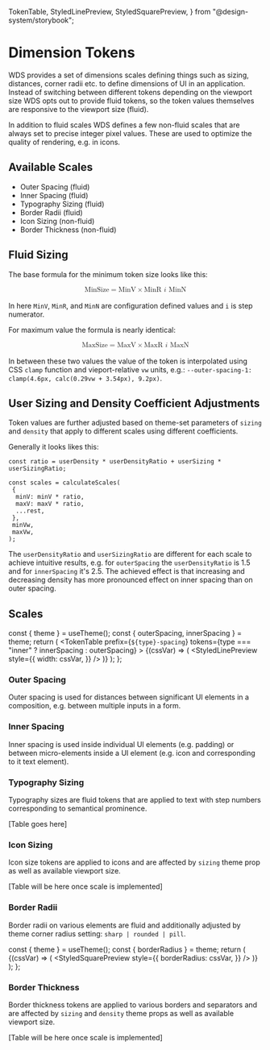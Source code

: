   TokenTable,
  StyledLinePreview,
  StyledSquarePreview,
} from "@design-system/storybook";

<Meta title="Design-system/Theme/Tokens/Dimension" />

# Dimension Tokens

WDS provides a set of dimensions scales defining things such as sizing, distances, corner radii etc. to define dimensions of UI in an application. Instead of switching between different tokens depending on the viewport size WDS opts out to provide fluid tokens, so the token values themselves are responsive to the viewport size (fluid).

In addition to fluid scales WDS defines a few non-fluid scales that are always set to precise integer pixel values. These are used to optimize the quality of rendering, e.g. in icons.

## Available Scales

- Outer Spacing (fluid)
- Inner Spacing (fluid)
- Typography Sizing (fluid)
- Border Radii (fluid)
- Icon Sizing (non-fluid)
- Border Thickness (non-fluid)

## Fluid Sizing

The base formula for the minimum token size looks like this:

<math xmlns="http://www.w3.org/1998/Math/MathML" display="block">
  <mi>MinSize</mi>
  <mo>=</mo>
  <mi>MinV</mi>
  <mo>×</mo>
  <mi>
    <msup>
      <mi>MinR</mi>
      <mn>
        <mfrac>
          <msup>i</msup>
          <mn>MinN</mn>
        </mfrac>
      </mn>
    </msup>
  </mi>
</math>

In here `MinV`, `MinR`, and `MinN` are configuration defined values and `i` is step numerator.

For maximum value the formula is nearly identical:

<math xmlns="http://www.w3.org/1998/Math/MathML" display="block">
  <mi>MaxSize</mi>
  <mo>=</mo>
  <mi>MaxV</mi>
  <mo>×</mo>
  <mi>
    <msup>
      <mi>MaxR</mi>
      <mn>
        <mfrac>
          <msup>i</msup>
          <mn>MaxN</mn>
        </mfrac>
      </mn>
    </msup>
  </mi>
</math>

In between these two values the value of the token is interpolated using CSS `clamp` function and vieport-relative `vw` units, e.g.: `--outer-spacing-1: clamp(4.6px, calc(0.29vw + 3.54px), 9.2px)`.

## User Sizing and Density Coefficient Adjustments

Token values are further adjusted based on theme-set parameters of `sizing` and `density` that apply to different scales using different coefficients.

Generally it looks likes this:

```language=javascript
const ratio = userDensity * userDensityRatio + userSizing * userSizingRatio;

const scales = calculateScales(
 {
  minV: minV * ratio,
  maxV: maxV * ratio,
  ...rest,
 },
 minVw,
 maxVw,
);
```

The `userDensityRatio` and `userSizingRatio` are different for each scale to achieve intuitive results, e.g. for `outerSpacing` the `userDensityRatio` is 1.5 and for `innerSpacing` it's 2.5. The achieved effect is that increasing and decreasing density has more pronounced effect on inner spacing than on outer spacing.

## Scales

  const { theme } = useTheme();
  const { outerSpacing, innerSpacing } = theme;
  return (
    <ThemeProvider theme={theme}>
      <TokenTable
        prefix={`${type}-spacing`}
        tokens={type === "inner" ? innerSpacing : outerSpacing}
      >
        {(cssVar) => (
          <StyledLinePreview
            style={{
              width: cssVar,
            }}
          />
        )}
      </TokenTable>
    </ThemeProvider>
  );
};

### Outer Spacing

Outer spacing is used for distances between significant UI elements in a composition, e.g. between multiple inputs in a form.

<Spacing type="outer" />

### Inner Spacing

Inner spacing is used inside individual UI elements (e.g. padding) or between micro-elements inside a UI element (e.g. icon and corresponding to it text element).

<Spacing type="inner" />

### Typography Sizing

Typography sizes are fluid tokens that are applied to text with step numbers corresponding to semantical prominence.

[Table goes here]

### Icon Sizing

Icon size tokens are applied to icons and are affected by `sizing` theme prop as well as available viewport size.

[Table will be here once scale is implemented]

### Border Radii

Border radii on various elements are fluid and additionally adjusted by theme corner radius setting: `sharp | rounded | pill`.

  const { theme } = useTheme();
  const { borderRadius } = theme;
  return (
    <ThemeProvider theme={theme}>
      <TokenTable prefix="border-radius" tokens={borderRadius}>
        {(cssVar) => (
          <StyledSquarePreview
            style={{
              borderRadius: cssVar,
            }}
          />
        )}
      </TokenTable>
    </ThemeProvider>
  );
};

<BorderRadius />

### Border Thickness

Border thickness tokens are applied to various borders and separators and are affected by `sizing` and `density` theme props as well as available viewport size.

[Table will be here once scale is implemented]
